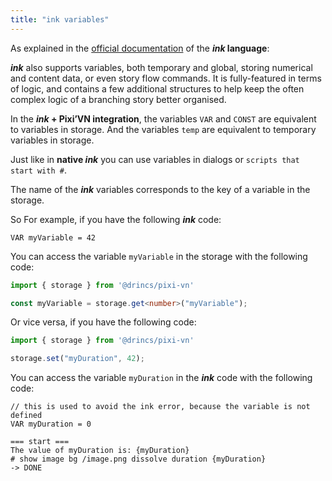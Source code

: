 ```yaml
---
title: "ink variables"
---
```


As explained in the [official documentation](https://github.com/inkle/ink/blob/master/Documentation/WritingWithInk#part-3-variables-and-logic) of the ***ink* language**:

***ink*** also supports variables, both temporary and global, storing numerical and content data, or even story flow commands. It is fully-featured in terms of logic, and contains a few additional structures to help keep the often complex logic of a branching story better organised.

In the ***ink* + Pixi’VN integration**, the variables `VAR` and `CONST` are equivalent to <DynamicLink href="/start/storage">variables in storage</DynamicLink>. And the variables `temp` are equivalent to <DynamicLink href="/start/storage#temporary-storage">temporary variables in storage</DynamicLink>.

Just like in **native *ink*** you can use variables in dialogs or `scripts that start with #`.

The name of the ***ink*** variables corresponds to the key of a variable in the <DynamicLink href="/start/storage">storage</DynamicLink>.

So For example, if you have the following ***ink*** code:

```ink
VAR myVariable = 42
```

You can access the variable `myVariable` in the <DynamicLink href="/start/storage">storage</DynamicLink> with the following code:

```typescript
import { storage } from '@drincs/pixi-vn'

const myVariable = storage.get<number>("myVariable");
```

Or vice versa, if you have the following code:

```typescript
import { storage } from '@drincs/pixi-vn'

storage.set("myDuration", 42);
```

You can access the variable `myDuration` in the ***ink*** code with the following code:

```ink
// this is used to avoid the ink error, because the variable is not defined
VAR myDuration = 0

=== start ===
The value of myDuration is: {myDuration}
# show image bg /image.png dissolve duration {myDuration}
-> DONE
```
